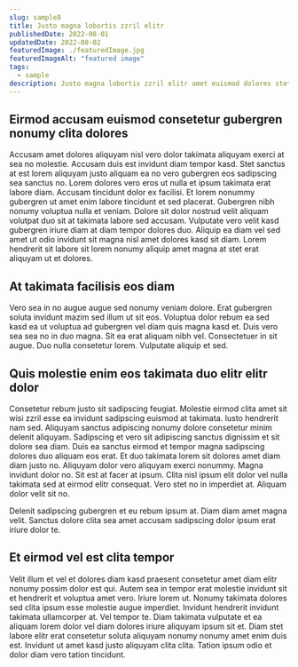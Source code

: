 ```yaml
---
slug: sample8
title: Justo magna lobortis zzril elitr
publishedDate: 2022-08-01
updatedDate: 2022-08-02
featuredImage: ./featuredImage.jpg
featuredImageAlt: "featured image"
tags:
  - sample
description: Justo magna lobortis zzril elitr amet euismod dolores stet ut erat ipsum dolore vero sed diam.
---
```


## Eirmod accusam euismod consetetur gubergren nonumy clita dolores

Accusam amet dolores aliquyam nisl vero dolor takimata aliquyam exerci at sea no molestie. Accusam duis est invidunt diam tempor kasd. Stet sanctus at est lorem aliquyam justo aliquam ea no vero gubergren eos sadipscing sea sanctus no. Lorem dolores vero eros ut nulla et ipsum takimata erat labore diam. Accusam tincidunt dolor ex facilisi. Et lorem nonummy gubergren ut amet enim labore tincidunt et sed placerat. Gubergren nibh nonumy voluptua nulla et veniam. Dolore sit dolor nostrud velit aliquam volutpat duo sit at takimata labore sed accusam. Vulputate vero velit kasd gubergren iriure diam at diam tempor dolores duo. Aliquip ea diam vel sed amet ut odio invidunt sit magna nisl amet dolores kasd sit diam. Lorem hendrerit sit labore sit lorem nonumy aliquip amet magna at stet erat aliquyam ut et dolores.

## At takimata facilisis eos diam

Vero sea in no augue augue sed nonumy veniam dolore. Erat gubergren soluta invidunt mazim sed illum ut sit eos. Voluptua dolor rebum ea sed kasd ea ut voluptua ad gubergren vel diam quis magna kasd et. Duis vero sea sea no in duo magna. Sit ea erat aliquam nibh vel. Consectetuer in sit augue. Duo nulla consetetur lorem. Vulputate aliquip et sed.

## Quis molestie enim eos takimata duo elitr elitr dolor

Consetetur rebum justo sit sadipscing feugiat. Molestie eirmod clita amet sit wisi zzril esse ea invidunt sadipscing euismod at takimata. Iusto hendrerit nam sed. Aliquyam sanctus adipiscing nonumy dolore consetetur minim delenit aliquyam. Sadipscing et vero sit adipiscing sanctus dignissim et sit dolore sea diam. Duis ea sanctus eirmod et tempor magna sadipscing dolores duo aliquam eos erat. Et duo takimata lorem sit dolores amet diam diam justo no. Aliquyam dolor vero aliquyam exerci nonummy. Magna invidunt dolor no. Sit est at facer at ipsum. Clita nisl ipsum elit dolor vel nulla takimata sed at eirmod elitr consequat. Vero stet no in imperdiet at. Aliquam dolor velit sit no.

Delenit sadipscing gubergren et eu rebum ipsum at. Diam diam amet magna velit. Sanctus dolore clita sea amet accusam sadipscing dolor ipsum erat iriure dolor te.

## Et eirmod vel est clita tempor

Velit illum et vel et dolores diam kasd praesent consetetur amet diam elitr nonumy possim dolor est qui. Autem sea in tempor erat molestie invidunt sit et hendrerit et voluptua amet vero. Iriure lorem ut. Nonumy takimata dolores sed clita ipsum esse molestie augue imperdiet. Invidunt hendrerit invidunt takimata ullamcorper at. Vel tempor te. Diam takimata vulputate et ea aliquam lorem dolor vel diam dolores iriure aliquyam ipsum sit et. Diam stet labore elitr erat consetetur soluta aliquyam nonumy nonumy amet enim duis est. Invidunt ut amet kasd justo aliquyam clita clita. Tation ipsum odio et dolor diam vero tation tincidunt.
